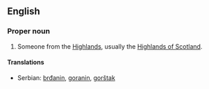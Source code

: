 {{see|highlander}}
==English==
{{wikipedia}}

===Proper noun===
{{en-proper noun|s}}

# Someone from the [[Highlands]], usually the [[w:Scottish Highlands|Highlands of Scotland]].

====Translations====
{{trans-top|someone from the Highlands}}
{{trans-mid}}
*Serbian: [[brđanin]], [[goranin]], [[gorštak]]
{{trans-bottom}}